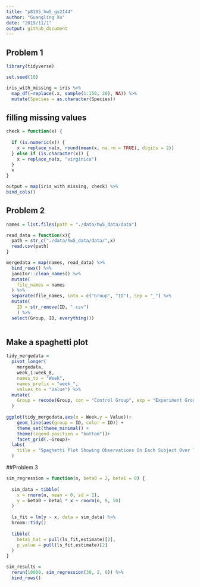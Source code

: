 ```yaml
---
title: "p8105_hw5_gx2144"
author: "Guangling Xu"
date: "2019/11/1"
output: github_document
---
```

## Problem 1

```r
library(tidyverse)

set.seed(10)

iris_with_missing = iris %>% 
  map_df(~replace(.x, sample(1:150, 20), NA)) %>%
  mutate(Species = as.character(Species))
```
## filling missing values

```r
check = function(x) {
  
  if (is.numeric(x)) {
    x = replace_na(x, round(mean(x, na.rm = TRUE), digits = 2))
  } else if (is.character(x)) {
    x = replace_na(x, "virginica")
  }
  x 
}

output = map(iris_with_missing, check) %>% 
bind_cols()

```


## Problem 2 

```r
names = list.files(path = "./data/hw5_data/data")

read_data = function(x){
  path = str_c("./data/hw5_data/data/",x)
  read.csv(path)
}

mergedata = map(names, read_data) %>% 
  bind_rows() %>% 
  janitor::clean_names() %>% 
  mutate(
    file_names = names
  ) %>% 
  separate(file_names, into = c("Group", "ID"), sep = "_") %>% 
  mutate(
    ID = str_remove(ID, ".csv")
    ) %>% 
  select(Group, ID, everything())
 
```
 
## Make a spaghetti plot
```r
tidy_mergedata = 
  pivot_longer(
    mergedata, 
    week_1:week_8,
    names_to = "Week", 
    names_prefix = "week_",
    values_to = "Value") %>% 
  mutate(
    Group = recode(Group, con = "Control Group", exp = "Experiment Group")
  )
  
ggplot(tidy_mergedata,aes(x = Week,y = Value))+
    geom_line(aes(group = ID, color = ID)) + 
    theme_set(theme_minimal() + 
    theme(legend.position = "bottom"))+       
    facet_grid(.~Group)+
  labs(
    title = "Spaghetti Plot Showing Observations On Each Subject Over Time"
  )
```
  
  
##Problem 3

```r
sim_regression = function(n, beta0 = 2, beta1 = 0) {
  
  sim_data = tibble(
    x = rnorm(n, mean = 0, sd = 1),
    y = beta0 + beta1 * x + rnorm(n, 0, 50)
  )
  
  ls_fit = lm(y ~ x, data = sim_data) %>% 
  broom::tidy()
  
  tibble(
    beta1_hat = pull(ls_fit,estimate)[2],
    p_value = pull(ls_fit,estimate)[2]
  )
}

sim_results = 
  rerun(10000, sim_regression(30, 2, 0)) %>% 
  bind_rows()
```



